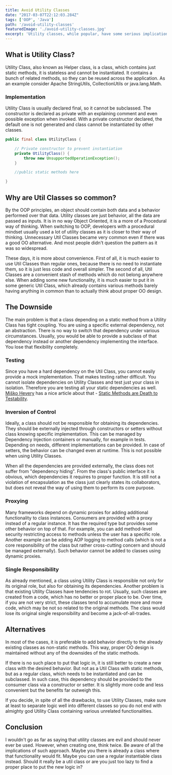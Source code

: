 ```yaml
---
title: Avoid Utility Classes
date: "2017-03-07T22:12:03.284Z"
tags: ['OOP', 'Java']
path: '/avoid-utility-classes'
featuredImage: './avoid-utility-classes.jpg'
excerpt: 'Utility classes, while popular, have some serious implications and you should think twice before using them.'
---
```


<PostHeader frontmatter={props.data.mdx.frontmatter} />


## What is Utility Class?
Utility Class, also known as Helper class, is a class, which contains just static methods, it is stateless and cannot be instantiated. It contains a bunch of related methods, so they can be reused across the application. As an example consider Apache StringUtils, CollectionUtils or java.lang.Math.

### Implementation
Utility Class is usually declared final, so it cannot be subclassed. The constructor is declared as private with an explaining comment and even possible exception when invoked. With a private constructor declared, the default one is not generated and class cannot be instantiated by other classes.

```java
public final class UtilityClass {

    // Private constructor to prevent instantiation
    private UtilityClass() {
        throw new UnsupportedOperationException();
    }

    //public static methods here

}
```

## Why are Util Classes so common?
By the OOP principles, an object should contain both data and a behavior performed over that data. Utility classes are just behavior, all the data are passed as inputs. It is in no way Object Oriented, it is a more of a Procedural way of thinking. When switching to OOP, developers with a procedural mindset usually used a lot of utility classes as it is closer to their way of thinking. Unnecessary Util Classes became very common even if there was a good OO alternative. And most people didn't question the pattern as it was so widespread.

These days, it is more about convenience. First of all, it is much easier to use Util Classes than regular ones, because there is no need to instantiate them, so it is just less code and overall simpler. The second of all, Util Classes are a convenient stash of methods which do not belong anywhere else. When adding some new functionality, it is much easier to put it in some generic Util Class, which already contains various methods barely having anything in common than to actually think about proper OO design.


## The Downside
The main problem is that a class depending on a static method from a Utility Class has tight coupling. You are using a specific external dependency, not an abstraction. There is no way to switch that dependency under various circumstances. Usually, you would be able to provide a subclass of that dependency instead or another dependency implementing the interface. You lose that flexibility completely.


### Testing
Since you have a hard dependency on the Util Class, you cannot easily provide a mock implementation. That makes testing rather difficult. You cannot isolate dependencies on Utility Classes and test just your class in isolation. Therefore you are testing all your static dependencies as well. [Miško Hevery](http://misko.hevery.com/about/) has a nice article about that - [Static Methods are Death to Testability](http://misko.hevery.com/2008/12/15/static-methods-are-death-to-testability/).


### Inversion of Control
Ideally, a class should not be responsible for obtaining its dependencies. They should be externally injected through constructors or setters without class knowing specific implementation. This can be managed by Dependency Injection containers or manually, for example in tests. Depending on needs, different implementations can be provided. In case of setters, the behavior can be changed even at runtime. This is not possible when using Utility Classes.

When all the dependencies are provided externally, the class does not suffer from \"dependency hiding\". From the class\'s public interface it is obvious, which dependencies it requires to proper function. It is still not a violation of encapsulation as the class just clearly states its collaborators, but does not reveal the way of using them to perform its core purpose.


### Proxying
Many frameworks depend on dynamic proxies for adding additional functionality to class instances. Consumers are provided with a proxy instead of a regular instance. It has the required type but provides some other behavior on top of that. For example, you can add method-level security restricting access to methods unless the user has a specific role. Another example can be adding AOP logging to method calls (which is not a core responsibility of the class but rather cross-cutting concern and should be managed externally). Such behavior cannot be added to classes using dynamic proxies.


### Single Responsibility
As already mentioned, a class using Utility Class is responsible not only for its original role, but also for obtaining its dependencies. Another problem is that existing Utility Classes have tendencies to rot. Usually, such classes are created from a code, which has no better or proper place to be. Over time, if you are not very strict, these classes tend to accumulate more and more code, which may be not so related to the original methods. The class would lose its original single responsibility and become a jack-of-all-trades.


## Alternatives
In most of the cases, it is preferable to add behavior directly to the already existing classes as non-static methods. This way, proper OO design is maintained without any of the downsides of the static methods.

If there is no such place to put that logic in, it is still better to create a new class with the desired behavior. But not as a Util Class with static methods, but as a regular class, which needs to be instantiated and can be subclassed. In such case, this dependency should be provided to the consumer class via a constructor or setter. It is slightly more code and less convenient but the benefits far outweigh this.

If you decide, in spite of all the drawbacks, to use Utility Classes, make sure at least to separate logic well into different classes so you do not end with almighty god Utility Class containing various unrelated functionalities.

## Conclusion
I wouldn't go as far as saying that utility classes are evil and should never ever be used. However, when creating one, think twice. Be aware of all the implications of such approach. Maybe you there is already a class where that functionality would fit. Maybe you can use a regular instantiable class instead. Should it really be a util class or are you just too lazy to find a proper place to put the new logic in?
